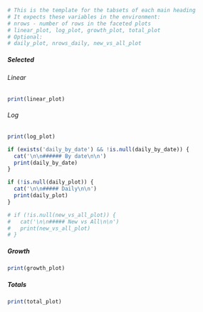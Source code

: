 ```r
# This is the template for the tabsets of each main heading
# It expects these variables in the environment:
# nrows - number of rows in the faceted plots
# linear_plot, log_plot, growth_plot, total_plot
# Optional:
# daily_plot, nrows_daily, new_vs_all_plot
```

#### {.tabset}

##### Selected {.tabset}

###### Linear

```r
print(linear_plot)
```

###### Log

```r
print(log_plot)
```

```r
if (exists('daily_by_date') && !is.null(daily_by_date)) {
  cat('\n\n###### By date\n\n')
  print(daily_by_date)
}
```

```r
if (!is.null(daily_plot)) {
  cat('\n\n##### Daily\n\n')
  print(daily_plot)
}

# if (!is.null(new_vs_all_plot)) {
#   cat('\n\n##### New vs All\n\n')
#   print(new_vs_all_plot)
# }

```

##### Growth

```r
print(growth_plot)
```


##### Totals

```r
print(total_plot)
```
